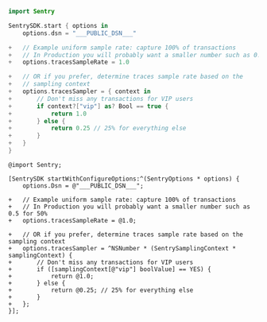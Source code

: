```swift {diff, tabTitle:Swift}
import Sentry

SentrySDK.start { options in
    options.dsn = "___PUBLIC_DSN___"

+   // Example uniform sample rate: capture 100% of transactions
+   // In Production you will probably want a smaller number such as 0.5 for 50%
+   options.tracesSampleRate = 1.0

+   // OR if you prefer, determine traces sample rate based on the
+   // sampling context
+   options.tracesSampler = { context in
+       // Don't miss any transactions for VIP users
+       if context?["vip"] as? Bool == true {
+           return 1.0
+       } else {
+           return 0.25 // 25% for everything else
+       }
+   }
}
```

```objc {diff, tabTitle:Objective-C}
@import Sentry;

[SentrySDK startWithConfigureOptions:^(SentryOptions * options) {
    options.Dsn = @"___PUBLIC_DSN___";

+   // Example uniform sample rate: capture 100% of transactions
+   // In Production you will probably want a smaller number such as 0.5 for 50%
+   options.tracesSampleRate = @1.0;

+   // OR if you prefer, determine traces sample rate based on the sampling context
+   options.tracesSampler = ^NSNumber * (SentrySamplingContext * samplingContext) {
+       // Don't miss any transactions for VIP users
+       if ([samplingContext[@"vip"] boolValue] == YES) {
+           return @1.0;
+       } else {
+           return @0.25; // 25% for everything else
+       }
+   };
}];
```
